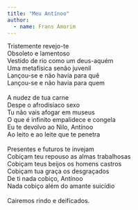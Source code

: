 ```yaml
---
title: "Meu Antínoo"
author: 
  - name: Frans Amorim
---
```


| Tristemente revejo-te
| Obsoleto e lamentoso
| Vestido de rio como um deus-aquém
| Uma metafísica senão juvenil
| Lançou-se e não havia para quê
| Lançou-se e não havia para quem
| 
| A nudez de tua carne
| Despe o afrodisíaco sexo
| Tu não vais afogar em museus
| O que é infinito empalidece e congela
| Eu te devolvo ao Nilo, Antínoo
| Ao leito e ao leite que te penetra
| 
| Presentes e futuros te invejam
| Cobiçam teu repouso as almas trabalhosas
| Cobiçam teus beijos os homens castros
| Cobiçam tua graça os desgraçados
| De ti nada cobiço, Antínoo
| Nada cobiço além do amante suicídio
| 
| Cairemos rindo e deificados.


<a href="https://instagram.com/_fransamorim"><i class="bi bi-instagram"></i></a>
